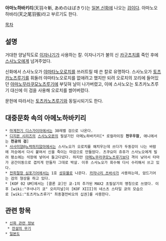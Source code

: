 '''아마노하바키리'''(天羽々斬, あめのはばきり)는 [[일본 신화]]에 나오는 [[검]]이다. 아마노오하바리(天之尾羽張)라고 부르기도 한다.

[[목차]]
== 설명 ==
거대한 양날직도로 [[이자나기]]가 사용하는 칼. 이자나기가 불의 신 [[카구츠치]]를 죽인 후에 [[스사노오]]에게 넘겨주었다.

신화에서 스사노오가 [[야마타노오로치]]를 쓰러트릴 때 쓴 칼로 유명하다. 스사노오가 [[토츠카노츠루기]]를 휘둘러 야마타노오로치를 없애려고 했지만 되려 오로치의 꼬리에 들어있던 [[아마노무라쿠모노츠루기]]에 부딪혀 날이 나가버렸고, 이에 스사노오는 토츠카노츠루기 대신에 이 검을 사용해 오로치를 썰어버렸다.

문헌에 따라서는 [[토츠카노츠루기]]와 동일시되기도 한다.

== 대중문화 속의 아메노하바키리 ==
 * [[마계전기 디스가이아]]에서는 38레벨 검으로 나온다.
 * [[디지몬 시리즈]]의 [[스사노오몬]]의 필살기인 아메노하바키리[* 로컬라이징 '''천우우참''', 애니에서는 '''천공의 검''']
 * [[사사미양@노력하지않아]]에서는 스사노오가 오로치를 해치우는데 쓰다가 두동강이 나는 바람에 저승에서 다시 붙여서 신을 죽이는 마검으로 만들었다. 츠쿠요미 쥬쥬가 스사노오에게 빌려 평소에는 석장에 넣어서 들고다녔다. 하지만 [[아메노무라쿠모노츠루기]]보다 격이 낮아서 타마가 공간이동으로 겹치게 만들자 그대로 박살. 이후 스사노오가 회수해 다시 수리해서 쓰고 있다.
 * [[전희절창 심포기어]]에서는 1호 [[성유물]]로 나온다. [[카자나리 츠바사]]가 사용하는데, 암드기어는 검의 형상을 하고 있다.
 * [KOF 02 UM]에서는 [클론 쿄]인 쿄-1의 추가된 MAX2 초필살기의 명칭으로 쓰였다. 이후 [wiki:"쿠사나기 쿄" 오리지널]이 [KOF XIII]의 네스츠 스타일 쿄의 모습으로 [wiki:"토츠카노츠루기" 최종결전비오의 십권]를 사용한다.

== 관련 항목 ==
 * [[신화 관련 정보]]
  * [[전설의 무기]]
 * [[일본도]]
